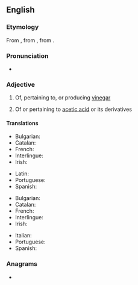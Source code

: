 ==English==

===Etymology===
From {{etyl|fr|en}} {{m|fr|acétique}}, from {{etyl|la|en}} {{m|la|acētum||vinegar}}, from {{m|la|acēre||to be sour}}.

===Pronunciation===
* {{hyphenation|a|ce|tic|lang=en}}
*: {{rhymes|iːtɪk|lang=en}}

===Adjective===
{{en-adj|-}}

# {{lb|en|organic chemistry}} Of, pertaining to, or producing [[vinegar]]
# {{lb|en|organic chemistry}} Of or pertaining to [[acetic acid]] or its derivatives

====Translations====
{{trans-top|pertaining to vinegar}}
* Bulgarian: {{t|bg|оцетен}}
* Catalan: {{t|ca|acètic}}
* French: {{t+|fr|acétique}}
* Interlingue: {{t|ie|acetic}}
* Irish: {{t|ga|aicéiteach}}
{{trans-mid}}
* Latin: {{t|la|acēticus}}
* Portuguese: {{t|pt|acético}}
* Spanish: {{t+|es|acético}}
{{trans-bottom}}

{{trans-top|pertaining to acetic acid}}
* Bulgarian: {{t|bg|ацетилов}}
* Catalan: {{t|ca|acètic}}
* French: {{t+|fr|acétique}}
* Interlingue: {{t|ie|acetic}}
* Irish: {{t|ga|aicéiteach}}
{{trans-mid}}
* Italian: {{t+|it|acetico}}
* Portuguese: {{t|pt|acético}}
* Spanish: {{t+|es|acético}}
{{trans-bottom}}

===Anagrams===
* {{anagrams|en|a=acceit|accite}}